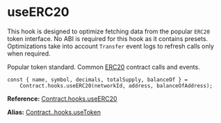# useERC20

This hook is designed to optimize fetching data from the popular `ERC20` token interface.
No ABI is required for this hook as it contains presets.
Optimizations take into account `Transfer` event logs to refresh calls only when required.


Popular token standard. Common [ERC20](https://github.com/ethereum/EIPs/blob/master/EIPS/eip-20.md) contract calls and events.

```tsx
const { name, symbol, decimals, totalSupply, balanceOf } =
    Contract.hooks.useERC20(networkId, address, balanceOfAddress);
```

**Reference:** [Contract.hooks.useERC20](#)

**Alias:** [Contract..hooks.useToken](#)
